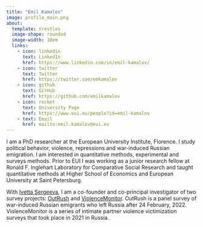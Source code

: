 ```yaml
---
title: "Emil Kamalov"
image: profile_main.png
about: 
  template: trestles
  image-shape: rounded
  image-width: 18em
  links:
    - icon: linkedin
      text: LinkedIn
      href: https://www.linkedin.com/in/emil-kamalov/
    - icon: twitter
      text: Twitter
      href: https://twitter.com/emkamalov
    - icon: github
      text: GitHub
      href: https://github.com/emilkamalov
    - icon: rocket
      text: University Page
      href: https://www.eui.eu/people?id=emil-kamalov
    - text: Email
      href: mailto:emil.kamalov@eui.eu
---
```


I am a PhD researcher at the European University Institute, Florence. I study political behavior, violence, repressions and war-induced Russian emigration. I am interested in quantitative methods, experimental and surveys methods. Prior to EUI I was working as a junior research fellow at Ronald F. Inglehart Laboratory for Comparative Social Research and taught quantitative methods at Higher School of Economics and European University at Saint Petersburg.

With [Ivetta Sergeeva](https://www.eui.eu/people?id=ivetta-sergeeva), I am a co-founder and co-principal investigator of two survey projects: [OutRush](https://outrush.io/eng) and [ViolenceMonitor](https://violencemonitor.org/). OutRush is a panel survey of war-induced Russian emigrants who left Russia after 24 February, 2022. ViolenceMonitor is a series of intimate partner violence victimization surveys that took place in 2021 in Russia.
